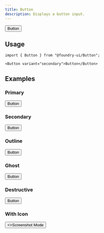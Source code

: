 ```yaml
---
title: Button
description: Displays a button input.
---
```


<ComponentPreview>
  <Button>Button</Button>
</ComponentPreview>

## Usage

```tsx
import { Button } from "@foundry-ui/Button";
```

```tsx
<Button variant="secondary">Button</Button>
```

## Examples

### Primary

<ComponentPreview>
  <Button>Button</Button>
</ComponentPreview>

### Secondary

<ComponentPreview>
  <Button variant="secondary">Button</Button>
</ComponentPreview>

### Outline

<ComponentPreview>
  <Button variant="outline">Button</Button>
</ComponentPreview>

### Ghost

<ComponentPreview>
  <Button variant="ghost">Button</Button>
</ComponentPreview>

### Destructive

<ComponentPreview>
  <Button variant="destructive">Button</Button>
</ComponentPreview>

### With Icon

<ComponentPreview>
  <Button variant="secondary">
    <RadixIcons.CameraIcon />
    <>Screenshot Mode</>
  </Button>
</ComponentPreview>
